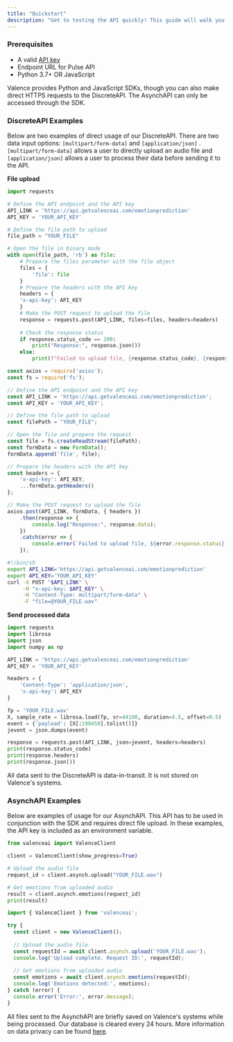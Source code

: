 ```yaml
---
title: "Quickstart"
description: "Get to testing the API quickly! This guide will walk you through direct usage of our DiscreteAPI for real-time emotion analysis and our AsynchAPI for emotion analysis of pre-recorded files."
---
```


### Prerequisites

- A valid [API key](https://calendly.com/chloe-duckworth/demo)
- Endpoint URL for Pulse API
- Python 3.7\+ OR JavaScript

Valence provides Python and JavaScript SDKs, though you can also make direct HTTPS requests to the DiscreteAPI. The AsynchAPI can only be accessed through the SDK.

### DiscreteAPI Examples

Below are two examples of direct usage of our DiscreteAPI. There are two data input options: `[multipart/form-data]` and `[application/json]` . `[multipart/form-data]` allows a user to directly upload an audio file and `[application/json]` allows a user to process their data before sending it to the API.

**File upload**

<CodeGroup>

```python Python [expandable]
import requests

# Define the API endpoint and the API key
API_LINK = 'https://api.getvalenceai.com/emotionprediction'
API_KEY = 'YOUR_API_KEY'

# Define the file path to upload
file_path = "YOUR_FILE"

# Open the file in binary mode
with open(file_path, 'rb') as file:
    # Prepare the files parameter with the file object
    files = {
		'file': file
	}
    # Prepare the headers with the API key
    headers = {
	'x-api-key': API_KEY
	}
    # Make the POST request to upload the file
    response = requests.post(API_LINK, files=files, headers=headers)
    
    # Check the response status
    if response.status_code == 200:
        print("Response:", response.json())
    else:
        print(f"Failed to upload file, {response.status_code}, {response.text}")
```


```javascript JavaScript [expandable]
const axios = require('axios');
const fs = require('fs');

// Define the API endpoint and the API key
const API_LINK = 'https://api.getvalenceai.com/emotionprediction';
const API_KEY = 'YOUR_API_KEY';

// Define the file path to upload
const filePath = "YOUR_FILE";

// Open the file and prepare the request
const file = fs.createReadStream(filePath);
const formData = new FormData();
formData.append('file', file);

// Prepare the headers with the API key
const headers = {
    'x-api-key': API_KEY,
    ...formData.getHeaders()
};

// Make the POST request to upload the file
axios.post(API_LINK, formData, { headers })
    .then(response => {
        console.log("Response:", response.data);
    })
    .catch(error => {
        console.error(`Failed to upload file, ${error.response.status}, ${error.response.data}`);
    });
```


```bash cURL
#!/bin/sh
export API_LINK='https://api.getvalenceai.com/emotionprediction'
export API_KEY='YOUR_API_KEY'
curl -X POST "$API_LINK" \
     -H "x-api-key: $API_KEY" \
     -H "Content-Type: multipart/form-data" \
     -F "file=@YOUR_FILE.wav"
```

</CodeGroup>

**Send processed data**

```python [expandable]
import requests
import librosa
import json
import numpy as np

API_LINK = 'https://api.getvalenceai.com/emotionprediction'
API_KEY = 'YOUR_API_KEY'

headers = {
    'Content-Type': 'application/json',
    'x-api-key': API_KEY
}

fp = 'YOUR_FILE.wav'
X, sample_rate = librosa.load(fp, sr=44100, duration=4.5, offset=0.5)
event = {'payload': [X[:198450].tolist()]}
jevent = json.dumps(event)

response = requests.post(API_LINK, json=jevent, headers=headers)
print(response.status_code)
print(response.headers)
print(response.json())
```

All data sent to the DiscreteAPI is data-in-transit. It is not stored on Valence's systems.

### AsynchAPI Examples

Below are examples of usage for our AsynchAPI. This API has to be used in conjunction with the SDK and requires direct file upload. In these examples, the API key is included as an environment variable.

<CodeGroup>

```python Python SDK
from valenceai import ValenceClient

client = ValenceClient(show_progress=True)

# Upload the audio file
request_id = client.asynch.upload("YOUR_FILE.wav")

# Get emotions from uploaded audio
result = client.asynch.emotions(request_id)
print(result)
```


```javascript JavaScript SDK
import { ValenceClient } from 'valenceai';

try {
  const client = new ValenceClient();
  
  // Upload the audio file
  const requestId = await client.asynch.upload('YOUR_FILE.wav');
  console.log('Upload complete. Request ID:', requestId);
  
  // Get emotions from uploaded audio
  const emotions = await client.asynch.emotions(requestId);
  console.log('Emotions detected:', emotions);
} catch (error) {
  console.error('Error:', error.message);
}
```

</CodeGroup>

All files sent to the AsynchAPI are briefly saved on Valence's systems while being processed. Our database is cleared every 24 hours. More information on data privacy can be found [here](https://www.getvalenceai.com/dpa).